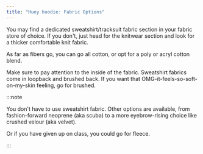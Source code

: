 ```yaml
---
title: "Huey hoodie: Fabric Options"
---
```


You may find a dedicated sweatshirt/tracksuit fabric section in your fabric store of choice. If you don't, just head for the knitwear section and look for a thicker comfortable knit fabric.

As far as fibers go, you can go all cotton, or opt for a poly or acryl cotton blend.

Make sure to pay attention to the inside of the fabric. Sweatshirt fabrics come in loopback and brushed back. If you want that OMG-it-feels-so-soft-on-my-skin feeling, go for brushed.

:::note


You don't have to use sweatshirt fabric. Other options are available, from fashion-forward neoprene (aka scuba) to a more eyebrow-rising choice like crushed velour (aka velvet).

Or if you have given up on class, you could go for fleece.

:::
